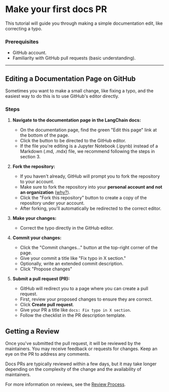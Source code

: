 # Make your first docs PR

This tutorial will guide you through making a simple documentation edit, like correcting a typo.

### **Prerequisites**
- GitHub account.
- Familiarity with GitHub pull requests (basic understanding).

---

## **Editing a Documentation Page on GitHub**

Sometimes you want to make a small change, like fixing a typo, and the easiest way to do this is to use GitHub's editor directly.

### **Steps**

1. **Navigate to the documentation page in the LangChain docs:**
   - On the documentation page, find the green "Edit this page" link at the bottom of the page.
   - Click the button to be directed to the GitHub editor.
   - If the file you're editing is a Jupyter Notebook (.ipynb) instead of a Markdown (.md, .mdx)
        file, we recommend following the steps in section 3.

2. **Fork the repository:**
   - If you haven't already, GitHub will prompt you to fork the repository to your account.
   - Make sure to fork the repository into your **personal account and not an organization** ([why?](../reference/faq.mdx#how-do-i-allow-maintainers-to-edit-my-pr)).
   - Click the "Fork this repository" button to create a copy of the repository under your account.
   - After forking, you'll automatically be redirected to the correct editor.

3. **Make your changes:**
   - Correct the typo directly in the GitHub editor.

4. **Commit your changes:**
   - Click the "Commit changes..." button at the top-right corner of the page.
   - Give your commit a title like "Fix typo in X section."
   - Optionally, write an extended commit description.
   - Click "Propose changes"

5. **Submit a pull request (PR):**
   - GitHub will redirect you to a page where you can create a pull request.
   - First, review your proposed changes to ensure they are correct.
   - Click **Create pull request**.
   - Give your PR a title like `docs: Fix typo in X section`.
   - Follow the checklist in the PR description template.

## Getting a Review

Once you've submitted the pull request, it will be reviewed by the maintainers. You may receive feedback or requests for changes. Keep an eye on the PR to address any comments.

Docs PRs are typically reviewed within a few days, but it may take longer depending on the complexity of the change and the availability of maintainers.

For more information on reviews, see the [Review Process](../reference/review_process.mdx).
